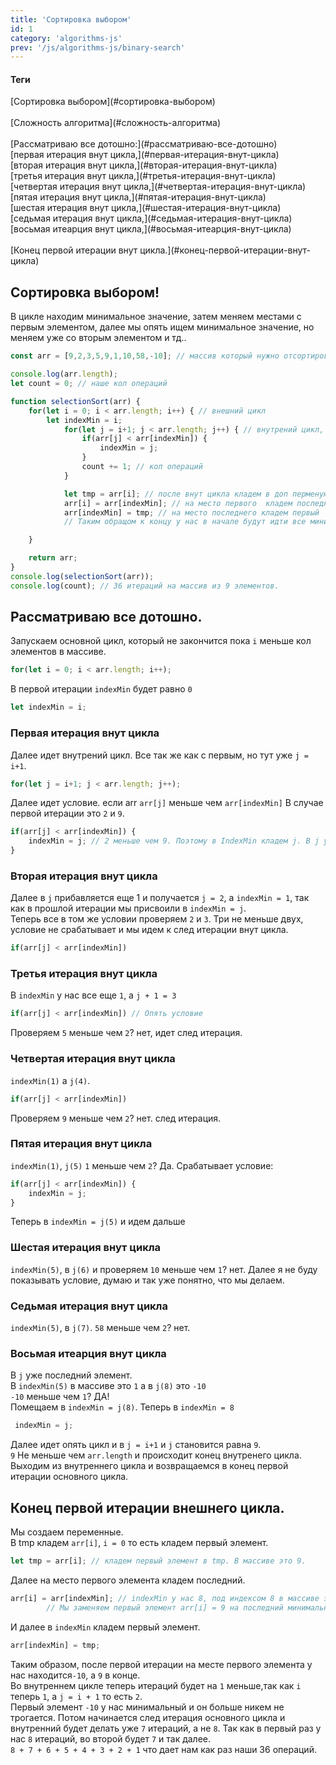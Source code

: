 ```yaml
---
title: 'Сортировка выбором'
id: 1
category: 'algorithms-js'
prev: '/js/algorithms-js/binary-search'
---
```


<div className = 'mdHead'>

#### Теги

<div className = 'tag_js'>[Сортировка выбором](#сортировка-выбором)</div>  <br/>
<div className = 'tag_js'>[Сложность алгоритма](#сложность-алгоритма)</div> <br/>
<div className = 'tag_js'>[Рассматриваю все дотошно:](#рассматриваю-все-дотошно)</div>
<div className = 'mini_tag_js'>[первая итерация внут цикла,](#первая-итерация-внут-цикла)</div>
<div className = 'mini_tag_js'>[вторая итерация внут цикла,](#вторая-итерация-внут-цикла)</div>
<div className = 'mini_tag_js'>[третья итерация внут цикла,](#третья-итерация-внут-цикла)</div>
<div className = 'mini_tag_js'>[четвертая итерация внут цикла,](#четвертая-итерация-внут-цикла)</div>
<div className = 'mini_tag_js'>[пятая итерация внут цикла,](#пятая-итерация-внут-цикла)</div>
<div className = 'mini_tag_js'>[шестая итерация внут цикла,](#шестая-итерация-внут-цикла)</div>
<div className = 'mini_tag_js'>[седьмая итерация внут цикла,](#седьмая-итерация-внут-цикла)</div>
<div className = 'mini_tag_js'>[восьмая итеарция внут цикла,](#восьмая-итеарция-внут-цикла)</div><br/>
<div className = 'tag_js'>[Конец первой итерации внут цикла.](#конец-первой-итерации-внут-цикла)</div>

</div>

## Сортировка выбором!
В цикле находим минимальное значение, затем меняем местами с первым элементом,
далее мы опять ищем минимальное значение, но меняем уже со вторым элементом и тд..

```javaScript
const arr = [9,2,3,5,9,1,10,58,-10]; // массив который нужно отсортировать.

console.log(arr.length);
let count = 0; // наше кол операций

function selectionSort(arr) {
    for(let i = 0; i < arr.length; i++) { // внешний цикл
        let indexMin = i;
            for(let j = i+1; j < arr.length; j++) { // внутрений цикл, который  каждую итерацию внешнего цикла будет проходить все элементы в массиве
                if(arr[j] < arr[indexMin]) {
                    indexMin = j;
                }
                count += 1; // кол операций
            }

            let tmp = arr[i]; // после внут цикла кладем в доп перменую первый элемент
            arr[i] = arr[indexMin]; // на место первого  кладем последний минимальный который нашли в итерациях внут цикла
            arr[indexMin] = tmp; // на место последнего кладем первый
            // Таким обращом к концу у нас в начале будут идти все минимальные по возвышению.

    }

    return arr;
}
console.log(selectionSort(arr));
console.log(count); // 36 итераций на массив из 9 элементов.
```
## Рассматриваю все дотошно.
Запускаем основной цикл, который не закончится пока `i` меньше кол элементов в массиве.

```javaScript
for(let i = 0; i < arr.length; i++);
```
В первой итерации `indexMin` будет равно `0`
```javaScript
let indexMin = i;
```
### Первая итерация внут цикла
Далее идет внутрений цикл. Все так же как с первым, но тут уже `j = i+1`.
```javaScript
for(let j = i+1; j < arr.length; j++);
```
Далее идет условие. если arr `arr[j]` меньше чем `arr[indexMin]` В случае первой итерации это `2` и `9`.
```javaScript
if(arr[j] < arr[indexMin]) {
    indexMin = j; // 2 меньше чем 9. Поэтому в IndexMin кладем j. В j у нас сейчас 1.
}
```
### Вторая итерация внут цикла
Далее в `j` прибавляется еще 1 и получается `j = 2`, а `indexMin = 1`, так как в прошлой итерации мы присвоили в `indexMin = j`.<br/>
Теперь все в том же условии проверяем `2` и `3`. Три не меньше двух, условие не срабатывает и мы идем к след итерации внут цикла.
```javaScript
if(arr[j] < arr[indexMin])
```
### Третья итерация внут цикла
В `indexMin` у нас все еще `1`, а `j + 1 = 3`
```javaScript
if(arr[j] < arr[indexMin]) // Опять условие
```
Проверяем `5` меньше чем `2`? нет, идет след итерация.
### Четвертая итерация внут цикла
`indexMin(1)` а `j(4)`.

```javaScript
if(arr[j] < arr[indexMin])
```
Проверяем `9` меньше чем `2`? нет. след итерация.
### Пятая итерация внут цикла
`indexMin(1)`, `j(5)`
`1` меньше чем `2`? Да. Срабатывает условие:
```javaScript
if(arr[j] < arr[indexMin]) {
    indexMin = j;
}
```
Теперь в `indexMin = j(5)` и идем дальше
### Шестая итерация внут цикла
`indexMin(5)`, в `j(6)` и проверяем `10` меньше чем `1`? нет. Далее я не буду показывать условие, думаю и так уже понятно, что мы делаем.

### Седьмая итерация внут цикла

`indexMin(5)`, в `j(7)`. `58` меньше чем `2`? нет.

### Восьмая итеарция внут цикла

В `j` уже последний элемент.<br/>
В `indexMin(5)` в массиве это `1` а в `j(8)` это `-10`<br/>
`-10` меньше чем `1`? ДА!<br/>
Помещаем в `indexMin = j(8)`. Теперь в `indexMin = 8`
```javaScript
 indexMin = j;
```
Далее идет опять цикл и в `j = i+1` и `j` становится равна `9`.<br/>
`9` Не меньше чем `arr.length` и происходит конец внутренего цикла.
Выходим из внутреннего цикла и возвращаемся в конец первой итерации основного цикла.

## Конец первой итерации внешнего цикла.
Мы создаем переменные.<br/>
В tmp кладем `arr[i]`, `i = 0` то есть кладем первый элемент.
```javaScript
let tmp = arr[i]; // кладем первый элемент в tmp. В массиве это 9.
```

Далее на место первого элемента кладем последний.

```javaScript
arr[i] = arr[indexMin]; // indexMin у нас 8, под индексом 8 в массиве это -10.
        // Мы заменяем первый элемент arr[i] = 9 на последний минимальный arr[indexMin] = -10.
```
И далее в `indexMin` кладем первый элемент.

```javaScript
arr[indexMin] = tmp;
```

Таким образом, после первой итерации на месте первого элемента у нас находится`-10`, а `9` в конце.<br/>
Во внутреннем цикле теперь итераций будет на `1` меньше,так как `i` теперь `1`, а `j = i + 1` то есть `2`.<br/>
Первый элемент `-10` у нас минимальный и он больше никем не трогается.
Потом начинается след итерация основного цикла и внутренний будет делать уже `7` итераций, а не `8`. Так как в первый раз у нас `8` итераций, во второй будет `7` и так далее. <br/>`8 + 7 + 6 + 5 + 4 + 3 + 2 + 1` что дает нам как раз наши 36 операций.
